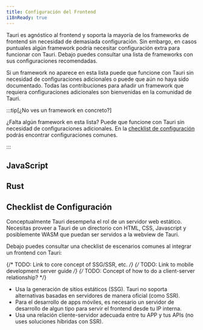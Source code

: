```yaml
---
title: Configuración del Frontend
i18nReady: true
---
```



Tauri es agnóstico al frontend y soporta la mayoría de los frameworks de frontend sin necesidad de demasiada configuración. Sin embargo, en casos puntuales algún framework podría necesitar configuración extra para funcionar con Tauri. Debajo puedes consultar una lista de frameworks con sus configuraciones recomendadas.

Si un framework no aparece en esta lista puede que funcione con Tauri sin necesidad de configuraciones adicionales o puede que aún no haya sido documentado. Todas las contribuciones para añadir un framework que requiera configuraciones adicionales son bienvenidas en la comunidad de Tauri.

:::tip[¿No ves un framework en concreto?]

¿Falta algún framework en esta lista? Puede que funcione con Tauri sin necesidad de configuraciones adicionales. En la [checklist de configuración](#checklist-de-configuración) podrás encontrar configuraciones comunes.

:::

## JavaScript

<CardGrid>
	<LinkCard title="Next.js" href="/guides/frontend/nextjs" />
	<LinkCard title="Nuxt" href="/guides/frontend/nuxt" />
	<LinkCard title="Qwik" href="/guides/frontend/qwik" />
	<LinkCard title="Svelte" href="/guides/frontend/svelte" />
	<LinkCard title="Vite" href="/guides/frontend/vite" />
	<LinkCard title="Webpack" href="/guides/frontend/webpack" />
</CardGrid>

## Rust

<CardGrid>
	<LinkCard title="Leptos" href="/guides/frontend/leptos" />
	<LinkCard title="Sycamore" href="/guides/frontend/sycamore" />
	<LinkCard title="Trunk" href="/guides/frontend/trunk" />
	<LinkCard title="Yew" href="/guides/frontend/yew" />
</CardGrid>

## Checklist de Configuración

Conceptualmente Tauri desempeña el rol de un servidor web estático. Necesitas proveer a Tauri de un directorio con HTML, CSS, Javascript y posiblemente WASM que puedan ser servidos a la webview de Tauri.

Debajo puedes consultar una checklist de escenarios comunes al integrar un frontend con Tauri:

{/* TODO: Link to core concept of SSG/SSR, etc. */}
{/* TODO: Link to mobile development server guide */}
{/* TODO: Concept of how to do a client-server relationship? */}

- Usa la generación de sitios estáticos (SSG). Tauri no soporta alternativas basadas en servidores de manera oficial (como SSR).
- Para el desarrollo de apps móviles, es necesario un servidor de desarrollo de algun tipo para servir el frontend desde tu IP interna.
- Usa una relación cliente-servidor adecuada entre tu APP y tus APIs (no uses soluciones híbridas con SSR).
